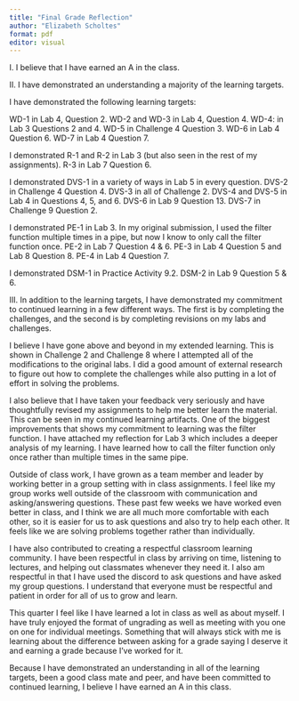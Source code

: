 ```yaml
---
title: "Final Grade Reflection"
author: "Elizabeth Scholtes"
format: pdf
editor: visual
---
```


I. I believe that I have earned an A in the class.

II\. I have demonstrated an understanding a majority of the learning targets.

I have demonstrated the following learning targets:

WD-1 in Lab 4, Question 2. WD-2 and WD-3 in Lab 4, Question 4. WD-4: in Lab 3 Questions 2 and 4. WD-5 in Challenge 4 Question 3. WD-6 in Lab 4 Question 6. WD-7 in Lab 4 Question 7.

I demonstrated R-1 and R-2 in Lab 3 (but also seen in the rest of my assignments). R-3 in Lab 7 Question 6.

I demonstrated DVS-1 in a variety of ways in Lab 5 in every question. DVS-2 in Challenge 4 Question 4. DVS-3 in all of Challenge 2. DVS-4 and DVS-5 in Lab 4 in Questions 4, 5, and 6. DVS-6 in Lab 9 Question 13. DVS-7 in Challenge 9 Question 2.

I demonstrated PE-1 in Lab 3. In my original submission, I used the filter function multiple times in a pipe, but now I know to only call the filter function once. PE-2 in Lab 7 Question 4 & 6. PE-3 in Lab 4 Question 5 and Lab 8 Question 8. PE-4 in Lab 4 Question 7.

I demonstrated DSM-1 in Practice Activity 9.2. DSM-2 in Lab 9 Question 5 & 6.

III\. In addition to the learning targets, I have demonstrated my commitment to continued learning in a few different ways. The first is by completing the challenges, and the second is by completing revisions on my labs and challenges.

I believe I have gone above and beyond in my extended learning. This is shown in Challenge 2 and Challenge 8 where I attempted all of the modifications to the original labs. I did a good amount of external research to figure out how to complete the challenges while also putting in a lot of effort in solving the problems.

I also believe that I have taken your feedback very seriously and have thoughtfully revised my assignments to help me better learn the material. This can be seen in my continued learning artifacts. One of the biggest improvements that shows my commitment to learning was the filter function. I have attached my reflection for Lab 3 which includes a deeper analysis of my learning. I have learned how to call the filter function only once rather than multiple times in the same pipe.

Outside of class work, I have grown as a team member and leader by working better in a group setting with in class assignments. I feel like my group works well outside of the classroom with communication and asking/answering questions. These past few weeks we have worked even better in class, and I think we are all much more comfortable with each other, so it is easier for us to ask questions and also try to help each other. It feels like we are solving problems together rather than individually.

I have also contributed to creating a respectful classroom learning community. I have been respectful in class by arriving on time, listening to lectures, and helping out classmates whenever they need it. I also am respectful in that I have used the discord to ask questions and have asked my group questions. I understand that everyone must be respectful and patient in order for all of us to grow and learn.

This quarter I feel like I have learned a lot in class as well as about myself. I have truly enjoyed the format of ungrading as well as meeting with you one on one for individual meetings. Something that will always stick with me is learning about the difference between asking for a grade saying I deserve it and earning a grade because I've worked for it.

Because I have demonstrated an understanding in all of the learning targets, been a good class mate and peer, and have been committed to continued learning, I believe I have earned an A in this class.
